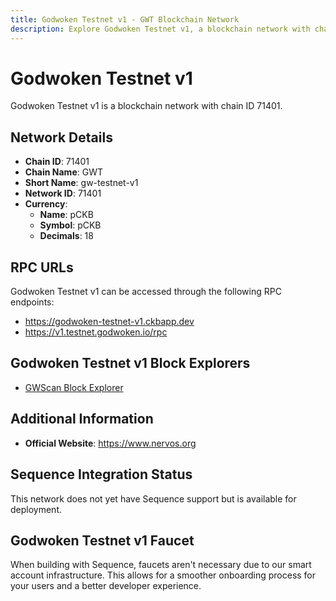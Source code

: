 ```yaml
--- 
title: Godwoken Testnet v1 - GWT Blockchain Network
description: Explore Godwoken Testnet v1, a blockchain network with chain ID 71401. Learn about its native currency, pCKB, and how to interact with the network.
---
```


# Godwoken Testnet v1

Godwoken Testnet v1 is a blockchain network with chain ID 71401.

## Network Details

- **Chain ID**: 71401
- **Chain Name**: GWT
- **Short Name**: gw-testnet-v1
- **Network ID**: 71401
- **Currency**: 
  - **Name**: pCKB
  - **Symbol**: pCKB
  - **Decimals**: 18

## RPC URLs

Godwoken Testnet v1 can be accessed through the following RPC endpoints:

- https://godwoken-testnet-v1.ckbapp.dev
- https://v1.testnet.godwoken.io/rpc

## Godwoken Testnet v1 Block Explorers

- [GWScan Block Explorer](https://v1.testnet.gwscan.com)

## Additional Information

- **Official Website**: https://www.nervos.org

## Sequence Integration Status

This network does not yet have Sequence support but is available for deployment.

## Godwoken Testnet v1 Faucet

When building with Sequence, faucets aren't necessary due to our smart account infrastructure. This allows for a smoother onboarding process for your users and a better developer experience.
